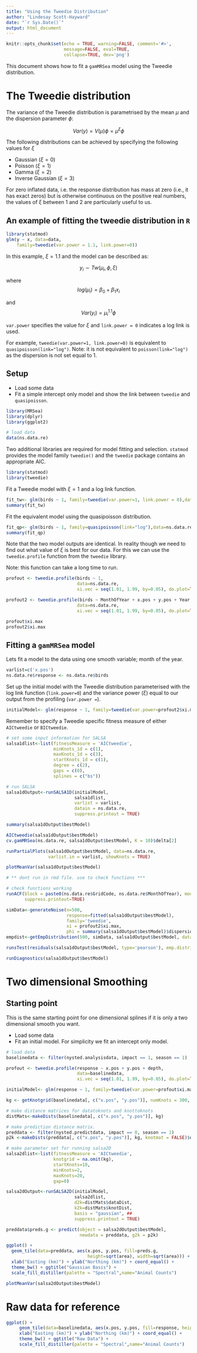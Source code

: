 ```yaml
---
title: "Using the Tweedie Distribution"
author: "Lindesay Scott-Hayward"
date: "`r Sys.Date()`"
output: html_document
---
```


```r
knitr::opts_chunk$set(echo = TRUE, warning=FALSE, comment='#>', 
                      message=FALSE, eval=TRUE,
                      collapse=TRUE, dev='png')
```

This document shows how to fit a `gamMRSea` model using the Tweedie distribution.

# The Tweedie distribution

The variance of the Tweedie distribution is parametrised by the mean $\mu$ and the dispersion parameter $\phi$:

$$Var(y) = V(\mu)\phi = \mu^\xi\phi$$

The following distributions can be achieved by specifying the following values for $\xi$ 

- Gaussian ($\xi = 0$)
- Poisson ($\xi = 1$)
- Gamma ($\xi = 2$)
- Inverse Gaussian ($\xi = 3$)

For zero inflated data, i.e. the response distribution has mass at zero (i.e., it has exact zeros) but is otherwise continuous on the positive real numbers, the values of $\xi$ between 1 and 2 are particularly useful to us. 

## An example of fitting the tweedie distribution in `R`

```r
library(statmod)
glm(y ~ x, data=data, 
    family=tweedie(var.power = 1.1, link.power=0))
```

In this example, $\xi = 1.1$ and the model can be described as:

$$y_i \sim Tw(\mu_{i}, \phi, \xi)$$

where $$log(\mu_i) = \beta_0 + \beta_1x_i$$


and $$ Var(y_i) = \mu_i^{1.1} \phi$$

`var.power` specifies the value for $\xi$ and `link.power = 0` indicates a log link is used.

For example, `tweedie(var.power=1, link.power=0)` is equivalent to `quasipoisson(link="log")`. Note: it is not equivalent to `poisson(link="log")` as the dispersion is not set equal to 1.


## Setup

- Load some data
- Fit a simple intercept only model and show the link between `tweedie` and `quasipoisson`.

```r
library(MRSea)
library(dplyr)
library(ggplot2)
```


```r
# load data
data(ns.data.re)
```


Two additional libraries are required for model fitting and selection. `statmod` provides the model family `tweedie()` and the `tweedie` package contains an appropriate AIC.

```r
library(statmod)
library(tweedie)
```

Fit a Tweedie model with $\xi = 1$ and a log link function.

```r
fit_tw<- glm(birds ~ 1, family=tweedie(var.power=1, link.power = 0),data=ns.data.re)
summary(fit_tw)
```

Fit the equivalent model using the quasipoisson distribution.

```r
fit_qp<- glm(birds ~ 1, family=quasipoisson(link="log"),data=ns.data.re)
summary(fit_qp)
```

Note that the two model outputs are identical. In reality though we need to find out what value of $\xi$ is best for our data.  For this we can use the `tweedie.profile` function from the `tweedie` library. 

Note: this function can take a long time to run. 

```r
profout <- tweedie.profile(birds ~ 1, 
                           data=ns.data.re,
                           xi.vec = seq(1.01, 1.99, by=0.05), do.plot=TRUE)
```

```r
profout2 <- tweedie.profile(birds ~ MonthOfYear + x.pos + y.pos + Year, 
                           data=ns.data.re,
                           xi.vec = seq(1.01, 1.99, by=0.05), do.plot=TRUE)
```

```r
profout$xi.max
profout2$xi.max
```

## Fitting a `gamMRSea` model

Lets fit a model to the data using one smooth variable; month of the year.

```r
varlist=c('x.pos')
ns.data.re$response <- ns.data.re$birds
```

Set up the initial model with the Tweedie distribution parameterised with the log link function (`link.power=0`) and the variance power ($\xi$) equal to our output from the profiling (`var.power = `).

```r
initialModel<- glm(response ~ 1, family=tweedie(var.power=profout2$xi.max, link.power = 0),data=ns.data.re)
```

Remember to specify a Tweedie specific fitness measure of either `AICtweedie` or `BICtweedie`.

```r
# set some input information for SALSA
salsa1dlist<-list(fitnessMeasure = 'AICtweedie', 
                  minKnots_1d = c(1), 
                  maxKnots_1d = c(3), 
                  startKnots_1d = c(1), 
                  degree = c(2),
                  gaps = c(0),
                  splines = c("bs"))
```


```r
# run SALSA
salsa1dOutput<-runSALSA1D(initialModel, 
                          salsa1dlist, 
                          varlist = varlist, 
                          datain = ns.data.re,
                          suppress.printout = TRUE)

```

```r
summary(salsa1dOutput$bestModel)
```

```r
AICtweedie(salsa1dOutput$bestModel)
cv.gamMRSea(ns.data.re, salsa1dOutput$bestModel, K = 10)$delta[2]
```


```r
runPartialPlots(salsa1dOutput$bestModel, data=ns.data.re, 
                varlist.in = varlist, showKnots = TRUE)
```

```r
plotMeanVar(salsa1dOutput$bestModel)
```

```r
# ** dont run in rmd file. use to check functions ***

# check functions working
runACF(block = paste0(ns.data.re$GridCode, ns.data.re$MonthOfYear), model = salsa1dOutput$bestModel,
       suppress.printout=TRUE)

simData<-generateNoise(n=500, 
                       response=fitted(salsa1dOutput$bestModel), 
                       family='tweedie', 
                       xi = profout2$xi.max, 
                       phi = summary(salsa1dOutput$bestModel)$dispersion)
empdist<-getEmpDistribution(500, simData, salsa1dOutput$bestModel, data=ns.data.re,dots=FALSE)

runsTest(residuals(salsa1dOutput$bestModel, type='pearson'), emp.distribution=empdist)

runDiagnostics(salsa1dOutput$bestModel)
```




# Two dimensional Smoothing

## Starting point

This is the same starting point for one dimensional splines if it is only a two dimensional smooth you want. 

- Load some data
- Fit an initial model.  For simplicity we fit an intercept only model.

```r
# load data
baselinedata <- filter(nysted.analysisdata, impact == 1, season == 1)
```

```r
profout <- tweedie.profile(response ~ x.pos + y.pos + depth, 
                           data=baselinedata,
                           xi.vec = seq(1.01, 1.99, by=0.05), do.plot=TRUE)
```

```r
initialModel<- glm(response ~ 1, family=tweedie(var.power=profout$xi.max, link.power = 0),data=baselinedata)
```


```r
kg <- getKnotgrid(baselinedata[, c("x.pos", "y.pos")], numKnots = 300, plot = FALSE)
```

```r
# make distance matrices for datatoknots and knottoknots
distMats<-makeDists(baselinedata[, c("x.pos", "y.pos")], kg)
```

```r
# make prediction distance matrix. 
preddata <- filter(nysted.predictdata, impact == 0, season == 1)
p2k <-makeDists(preddata[, c("x.pos", "y.pos")], kg, knotmat = FALSE)$dataDist
```



```r
# make parameter set for running salsa2D
salsa2dlist<-list(fitnessMeasure = 'AICtweedie', 
                  knotgrid = na.omit(kg),
                  startKnots=10, 
                  minKnots=2, 
                  maxKnots=20, 
                  gap=0)
```

```r
salsa2dOutput<-runSALSA2D(initialModel,
                          salsa2dlist, 
                          d2k=distMats$dataDist,
                          k2k=distMats$knotDist,
                          basis = "gaussian", ##
                          suppress.printout = TRUE)

```

```r
preddata$preds.g <- predict(object = salsa2dOutput$bestModel, 
                            newdata = preddata, g2k = p2k)

ggplot() +
  geom_tile(data=preddata, aes(x.pos, y.pos, fill=preds.g, 
                               height=sqrt(area), width=sqrt(area))) + 
  xlab("Easting (km)") + ylab("Northing (km)") + coord_equal() +
  theme_bw() + ggtitle("Gaussian Basis") +
  scale_fill_distiller(palette = "Spectral",name="Animal Counts")
```

```r
plotMeanVar(salsa2dOutput$bestModel)
```

# Raw data for reference

```r
ggplot() +
     geom_tile(data=baselinedata, aes(x.pos, y.pos, fill=response, height=sqrt(area), width=sqrt(area))) + 
     xlab("Easting (km)") + ylab("Northing (km)") + coord_equal() +
     theme_bw() + ggtitle("Raw Data") +
     scale_fill_distiller(palette = "Spectral",name="Animal Counts")
```

